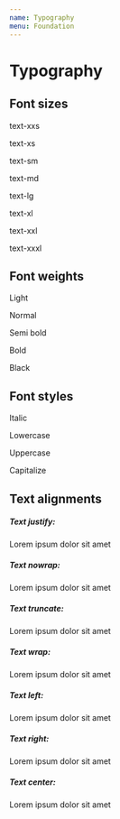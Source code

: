 ```yaml
---
name: Typography
menu: Foundation
---
```



# Typography

## Font sizes

<Playground>
  <p className="text-xxs">text-xxs</p>
  <p className="text-xs">text-xs</p>
  <p className="text-sm">text-sm</p>
  <p className="text-md">text-md</p>
  <p className="text-lg">text-lg</p>
  <p className="text-xl">text-xl</p>
  <p className="text-xxl">text-xxl</p>
  <p className="text-xxxl">text-xxxl</p>
</Playground> 

## Font weights

<Playground>
  <p className="font-weight-light">Light</p>
  <p className="font-weight-normal">Normal</p>
  <p className="font-weight-semi-bold">Semi bold</p>
  <p className="font-weight-bold">Bold</p>
  <p className="font-weight-black">Black</p>
</Playground>


## Font styles

<Playground>
  <p className="font-italic">Italic</p>
  <p className="text-lowercase">Lowercase</p>
  <p className="text-uppercase">Uppercase</p>
  <p className="text-capitalize">Capitalize</p>
</Playground>

## Text alignments

<Playground>
<h5>Text justify:</h5>
<div className="w-4xl bg-blue-outline"><p className="text-justify">Lorem ipsum dolor sit amet</p></div>
<h5>Text nowrap:</h5>
<div className="w-4xl bg-blue-outline"><p className="text-nowrap">Lorem ipsum dolor sit amet</p></div>
<h5>Text truncate:</h5>
<div className="w-4xl bg-blue-outline"><p className="text-truncate">Lorem ipsum dolor sit amet</p></div>
<h5>Text wrap:</h5>
<div className="w-4xl bg-blue-outline"><p className="text-wrap">Lorem ipsum dolor sit amet</p></div>
<h5>Text left:</h5>
<div className="w-4xl bg-blue-outline"><p className="text-left">Lorem ipsum dolor sit amet</p></div>
<h5>Text right:</h5>
<div className="w-4xl bg-blue-outline"><p className="text-right">Lorem ipsum dolor sit amet</p></div>
<h5>Text center:</h5>
<div className="w-4xl bg-blue-outline"><p className="text-center">Lorem ipsum dolor sit amet</p></div>
</Playground>